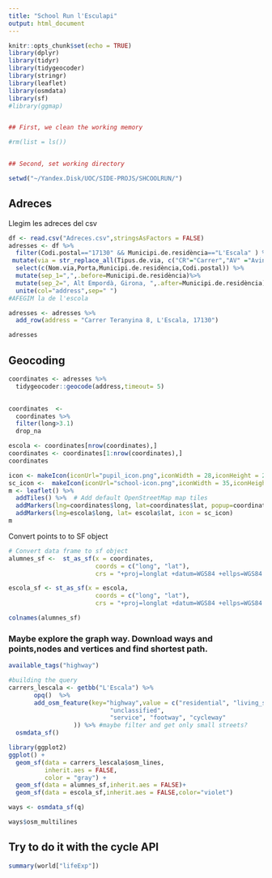 ```yaml
---
title: "School Run l'Esculapi"
output: html_document
---
```


```r
knitr::opts_chunk$set(echo = TRUE)
library(dplyr)
library(tidyr)
library(tidygeocoder)
library(stringr)
library(leaflet)
library(osmdata)
library(sf)
#library(ggmap)


## First, we clean the working memory

#rm(list = ls())


## Second, set working directory

setwd("~/Yandex.Disk/UOC/SIDE-PROJS/SHCOOLRUN/")
```

## Adreces
Llegim les adreces del csv


```r
df <- read.csv("Adreces.csv",stringsAsFactors = FALSE)
adresses <- df %>%
  filter(Codi.postal=="17130" && Municipi.de.residència=="L'Escala" ) %>%
 mutate(via = str_replace_all(Tipus.de.via, c("CR"="Carrer","AV" ="Avinguda", "PG"= "Passatge","PL"="Plaça","CM"="Camí") )) %>%
  select(c(Nom.via,Porta,Municipi.de.residència,Codi.postal)) %>%
  mutate(sep_1=",",.before=Municipi.de.residència)%>%
  mutate(sep_2=", Alt Empordà, Girona, ",.after=Municipi.de.residència)%>%
  unite(col="address",sep=" ") 
#AFEGIM la de l'escola

adresses <- adresses %>%
  add_row(address = "Carrer Teranyina 8, L'Escala, 17130")

```

```r
adresses
```


## Geocoding

```r


coordinates <- adresses %>%
  tidygeocoder::geocode(address,timeout= 5)
 

```



```r

coordinates  <- 
  coordinates %>%
  filter(long>3.1)
  drop_na

escola <- coordinates[nrow(coordinates),]
coordinates <- coordinates[1:nrow(coordinates),]
coordinates
```

```r
icon <- makeIcon(iconUrl="pupil_icon.png",iconWidth = 28,iconHeight = 28)
sc_icon <-  makeIcon(iconUrl="school-icon.png",iconWidth = 35,iconHeight = 35)
m <- leaflet() %>%
  addTiles() %>%  # Add default OpenStreetMap map tiles
  addMarkers(lng=coordinates$long, lat=coordinates$lat, popup=coordinates$address,icon=icon)%>%
  addMarkers(lng=escola$long, lat= escola$lat, icon = sc_icon)
m

```


Convert points to to SF object
```r

# Convert data frame to sf object
alumnes_sf <-  st_as_sf(x = coordinates, 
                        coords = c("long", "lat"),
                        crs = "+proj=longlat +datum=WGS84 +ellps=WGS84 +towgs84=0,0,0")

escola_sf <- st_as_sf(x = escola, 
                        coords = c("long", "lat"),
                        crs = "+proj=longlat +datum=WGS84 +ellps=WGS84 +towgs84=0,0,0")
```


```r
colnames(alumnes_sf)
```




### Maybe explore the graph way. Download ways and points,nodes and vertices and find shortest path.


```r
available_tags("highway")
```



```r

#building the query
carrers_lescala <- getbb("L'Escala") %>%
       opq()  %>%
       add_osm_feature(key="highway",value = c("residential", "living_street",
                            "unclassified",
                            "service", "footway", "cycleway"
                  )) %>% #maybe filter and get only small streets?
  osmdata_sf()


```




```r
library(ggplot2)
ggplot() +
  geom_sf(data = carrers_lescala$osm_lines,
          inherit.aes = FALSE,
          color = "gray") +
  geom_sf(data = alumnes_sf,inherit.aes = FALSE)+
  geom_sf(data = escola_sf,inherit.aes = FALSE,color="violet")


``` 



```r

ways <- osmdata_sf(q)

```



```r

ways$osm_multilines

```
## Try to do it with the cycle API

```r

summary(world["lifeExp"])

```


